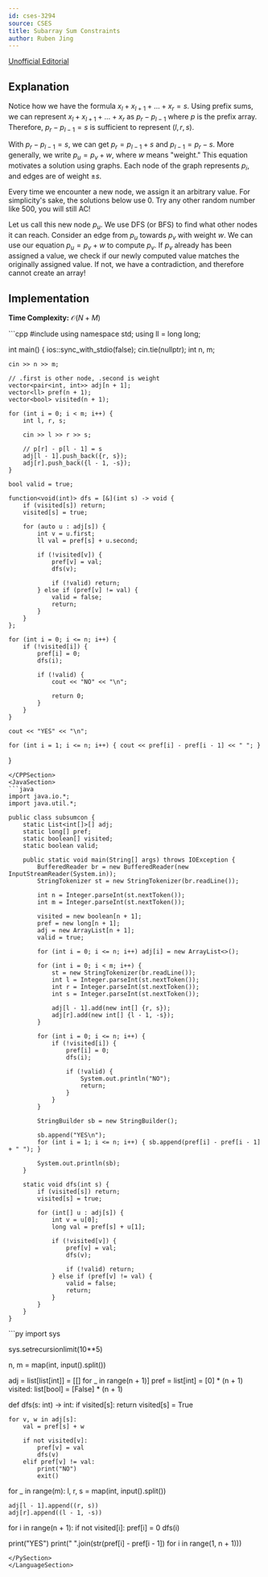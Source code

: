 ```yaml
---
id: cses-3294
source: CSES
title: Subarray Sum Constraints
author: Ruben Jing
---
```


[Unofficial Editorial](https://codeforces.com/blog/entry/145140)

## Explanation

Notice how we have the formula $x_l + x_{l+1} + \dots + x_r = s$. Using prefix sums,
we can represent $x_l + x_{l+1} + \dots + x_r$ as $p_r - p_{l-1}$ where $p$ is the prefix
array. Therefore, $p_r - p_{l-1} = s$ is sufficient to represent $(l, r, s)$.

With $p_r - p_{l-1} = s$, we can get $p_r = p_{l-1} + s$ and $p_{l-1} = p_r - s$. More generally,
we write $p_u = p_v + w$, where $w$ means "weight." This equation motivates a solution using
graphs. Each node of the graph represents $p_i$, and edges are of weight $\pm s$.

Every time we encounter a new node, we assign it an arbitrary value. For simplicity's sake,
the solutions below use $0$. Try any other random number like $500$, you will still AC!

Let us call this new node $p_u$. We use DFS (or BFS) to find what other nodes it can reach.
Consider an edge from $p_u$ towards $p_v$ with weight $w$. We can use our equation $p_u = p_v + w$
to compute $p_v$. If $p_v$ already has been assigned a value, we check if our newly computed value
matches the originally assigned value. If not, we have a contradiction, and therefore cannot create
an array!

## Implementation
**Time Complexity:** $\mathcal{O}(N + M)$

<LanguageSection>
<CPPSection>
```cpp
#include <bits/stdc++.h>
using namespace std;
using ll = long long;

int main() {
	ios::sync_with_stdio(false);
	cin.tie(nullptr);
	int n, m;

	cin >> n >> m;

	// .first is other node, .second is weight
	vector<pair<int, int>> adj[n + 1];
	vector<ll> pref(n + 1);
	vector<bool> visited(n + 1);

	for (int i = 0; i < m; i++) {
		int l, r, s;

		cin >> l >> r >> s;

		// p[r] - p[l - 1] = s
		adj[l - 1].push_back({r, s});
		adj[r].push_back({l - 1, -s});
	}

	bool valid = true;

	function<void(int)> dfs = [&](int s) -> void {
		if (visited[s]) return;
		visited[s] = true;

		for (auto u : adj[s]) {
			int v = u.first;
			ll val = pref[s] + u.second;

			if (!visited[v]) {
				pref[v] = val;
				dfs(v);

				if (!valid) return;
			} else if (pref[v] != val) {
				valid = false;
				return;
			}
		}
	};

	for (int i = 0; i <= n; i++) {
		if (!visited[i]) {
			pref[i] = 0;
			dfs(i);

			if (!valid) {
				cout << "NO" << "\n";

				return 0;
			}
		}
	}

	cout << "YES" << "\n";

	for (int i = 1; i <= n; i++) { cout << pref[i] - pref[i - 1] << " "; }
}
```
</CPPSection>
<JavaSection>
```java
import java.io.*;
import java.util.*;

public class subsumcon {
	static List<int[]>[] adj;
	static long[] pref;
	static boolean[] visited;
	static boolean valid;

	public static void main(String[] args) throws IOException {
		BufferedReader br = new BufferedReader(new InputStreamReader(System.in));
		StringTokenizer st = new StringTokenizer(br.readLine());

		int n = Integer.parseInt(st.nextToken());
		int m = Integer.parseInt(st.nextToken());

		visited = new boolean[n + 1];
		pref = new long[n + 1];
		adj = new ArrayList[n + 1];
		valid = true;

		for (int i = 0; i <= n; i++) adj[i] = new ArrayList<>();

		for (int i = 0; i < m; i++) {
			st = new StringTokenizer(br.readLine());
			int l = Integer.parseInt(st.nextToken());
			int r = Integer.parseInt(st.nextToken());
			int s = Integer.parseInt(st.nextToken());

			adj[l - 1].add(new int[] {r, s});
			adj[r].add(new int[] {l - 1, -s});
		}

		for (int i = 0; i <= n; i++) {
			if (!visited[i]) {
				pref[i] = 0;
				dfs(i);

				if (!valid) {
					System.out.println("NO");
					return;
				}
			}
		}

		StringBuilder sb = new StringBuilder();

		sb.append("YES\n");
		for (int i = 1; i <= n; i++) { sb.append(pref[i] - pref[i - 1] + " "); }

		System.out.println(sb);
	}

	static void dfs(int s) {
		if (visited[s]) return;
		visited[s] = true;

		for (int[] u : adj[s]) {
			int v = u[0];
			long val = pref[s] + u[1];

			if (!visited[v]) {
				pref[v] = val;
				dfs(v);

				if (!valid) return;
			} else if (pref[v] != val) {
				valid = false;
				return;
			}
		}
	}
}
```
</JavaSection>
<PySection>
```py
import sys

sys.setrecursionlimit(10**5)

n, m = map(int, input().split())

adj = list[list[int]] = [[] for _ in range(n + 1)]
pref = list[int] = [0] * (n + 1)
visited: list[bool] = [False] * (n + 1)


def dfs(s: int) -> int:
	if visited[s]:
		return
	visited[s] = True

	for v, w in adj[s]:
		val = pref[s] + w

		if not visited[v]:
			pref[v] = val
			dfs(v)
		elif pref[v] != val:
			print("NO")
			exit()


for _ in range(m):
	l, r, s = map(int, input().split())

	adj[l - 1].append((r, s))
	adj[r].append((l - 1, -s))

for i in range(n + 1):
	if not visited[i]:
		pref[i] = 0
		dfs(i)

print("YES")
print(" ".join(str(pref[i] - pref[i - 1]) for i in range(1, n + 1)))
```
</PySection>
</LanguageSection>
